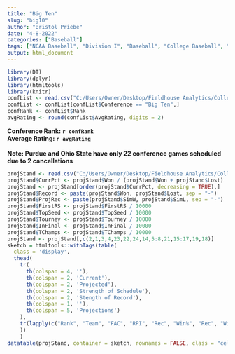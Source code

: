 ```yaml
---
title: "Big Ten"
slug: "big10"
author: "Bristol Priebe"
date: "4-8-2022"
categories: ["Baseball"]
tags: ["NCAA Baseball", "Division I", "Baseball", "College Baseball", "Big Ten"]
output: html_document
---
```




```r
library(DT)
library(dplyr)
library(htmltools)
library(knitr)
confList <- read.csv("C:/Users/Owner/Desktop/Fieldhouse Analytics/College Baseball/2022 CUrrent Average Rating By Conference - D-I.csv")
confList <- confList[confList$Conference == "Big Ten",]
confRank <- confList$Rank
avgRating <- round(confList$AvgRating, digits = 2)
```
**Conference Rank: `r confRank`**  
**Average Rating: `r avgRating`**  
<br>
**Note: Purdue and Ohio State have only 22 conference games scheduled due to 2 cancellations**  
  


```r

projStand <- read.csv("C:/Users/Owner/Desktop/Fieldhouse Analytics/College Baseball/Big Ten/Final Data Frame for Website Conference Page.csv")
projStand$CurrPct <- projStand$Won / (projStand$Won + projStand$Lost)
projStand <- projStand[order(projStand$CurrPct, decreasing = TRUE),]
projStand$Record <- paste(projStand$Won, projStand$Lost, sep = "-")
projStand$ProjRec <- paste(projStand$SimW, projStand$SimL, sep = "-")
projStand$FirstRS <- projStand$FirstRS / 10000
projStand$TopSeed <- projStand$TopSeed / 10000
projStand$Tourney <- projStand$Tourney / 10000
projStand$InFinal <- projStand$InFinal / 10000
projStand$TChamps <- projStand$TChamps / 10000
projStand <- projStand[,c(2,1,3,4,23,22,24,14,5:8,21,15:17,19,18)]
sketch = htmltools::withTags(table(
  class = 'display',
  thead(
    tr(
      th(colspan = 4, ''), 
      th(colspan = 2, 'Current'),
      th(colspan = 2, 'Projected'),
      th(colspan = 2, 'Strength of Schedule'),
      th(colspan = 2, 'Stength of Record'),
      th(colspan = 1, ''), 
      th(colspan = 5, 'Projections')
    ),
    tr(lapply(c("Rank", "Team", "FAC", "RPI", "Rec", "Win%", "Rec", "Win%", "SOS", "Rk", "SOR", "Rk", "Luck", "Win/Tie 1st", "#1 Seed", "Conf Tourney", "Make Final", "Champs"), th))
    ))
    )
datatable(projStand, container = sketch, rownames = FALSE, class = "cell-border stripe", options = list(columnDefs = list(list(className = "dt-center", targets = c(0,2:17)), list(orderable = FALSE, targets = c(4,6))), pageLength = 13, dom = 't')) %>% formatRound("CurrentRating", digits = 2) %>% formatRound("CurrPct", digits = 3) %>% formatRound("SimPct", digits = 3) %>% formatRound("ExpWinPct", digits = 3) %>% formatRound("Luck", digits = 1) %>% formatRound("WinsOverExp", digits = 1) %>% formatPercentage(c("FirstRS","TopSeed", "Tourney", "InFinal", "TChamps"),1)
```



